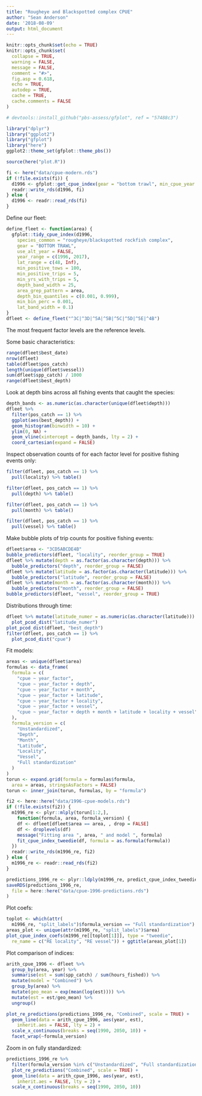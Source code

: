 ```yaml
---
title: "Rougheye and Blackspotted complex CPUE"
author: "Sean Anderson"
date: '2018-08-09'
output: html_document
---
```


```r
knitr::opts_chunk$set(echo = TRUE)
knitr::opts_chunk$set(
  collapse = TRUE,
  warning = FALSE,
  message = FALSE,
  comment = "#>",
  fig.asp = 0.618,
  echo = TRUE,
  autodep = TRUE,
  cache = TRUE,
  cache.comments = FALSE
)
```

```r
# devtools::install_github("pbs-assess/gfplot", ref = "57488c3")
```

```r
library("dplyr")
library("ggplot2")
library("gfplot")
library("here")
ggplot2::theme_set(gfplot::theme_pbs())
```

```r
source(here("plot.R"))
```

```r
fi <- here("data/cpue-modern.rds")
if (!file.exists(fi)) {
  d1996 <- gfplot::get_cpue_index(gear = "bottom trawl", min_cpue_year = 1996)
  readr::write_rds(d1996, fi)
} else {
  d1996 <- readr::read_rds(fi)
}
```

Define our fleet:

```r
define_fleet <- function(area) {
  gfplot::tidy_cpue_index(d1996,
    species_common = "rougheye/blackspotted rockfish complex",
    gear = "BOTTOM TRAWL",
    use_alt_year = FALSE,
    year_range = c(1996, 2017), 
    lat_range = c(48, Inf),
    min_positive_tows = 100,
    min_positive_trips = 5,
    min_yrs_with_trips = 5,
    depth_band_width = 25,
    area_grep_pattern = area,
    depth_bin_quantiles = c(0.001, 0.999),
    min_bin_perc = 0.001,
    lat_band_width = 0.1)
}
dfleet <- define_fleet("^3C|^3D|^5A|^5B|^5C|^5D|^5E|^4B")
```

The most frequent factor levels are the reference levels.

Some basic characteristics:

```r
range(dfleet$best_date)
nrow(dfleet)
table(dfleet$pos_catch)
length(unique(dfleet$vessel))
sum(dfleet$spp_catch) / 1000
range(dfleet$best_depth)
```

Look at depth bins across all fishing events that caught the species:

```r
depth_bands <- as.numeric(as.character(unique(dfleet$depth)))
dfleet %>%
  filter(pos_catch == 1) %>% 
  ggplot(aes(best_depth)) +
  geom_histogram(binwidth = 10) +
  ylim(0, NA) +
  geom_vline(xintercept = depth_bands, lty = 2) +
  coord_cartesian(expand = FALSE)
```

Inspect observation counts of for each factor level for positive fishing events only:

```r
filter(dfleet, pos_catch == 1) %>%
  pull(locality) %>% table()

filter(dfleet, pos_catch == 1) %>%
  pull(depth) %>% table()

filter(dfleet, pos_catch == 1) %>%
  pull(month) %>% table()

filter(dfleet, pos_catch == 1) %>%
  pull(vessel) %>% table()
```

Make bubble plots of trip counts for positive fishing events:

```r
dfleet$area <- "3CD5ABCDE4B"
bubble_predictors(dfleet, "locality", reorder_group = TRUE)
dfleet %>% mutate(depth = as.factor(as.character(depth))) %>% 
  bubble_predictors("depth", reorder_group = FALSE)
dfleet %>% mutate(latitude = as.factor(as.character(latitude))) %>% 
  bubble_predictors("latitude", reorder_group = FALSE)
dfleet %>% mutate(month = as.factor(as.character(month))) %>% 
  bubble_predictors("month", reorder_group = FALSE)
bubble_predictors(dfleet, "vessel", reorder_group = TRUE)
```

Distributions through time:

```r
dfleet %>% mutate(latitude_numer = as.numeric(as.character(latitude))) %>% 
  plot_pcod_dist("latitude_numer")
plot_pcod_dist(dfleet, "best_depth")
filter(dfleet, pos_catch == 1) %>% 
  plot_pcod_dist("cpue")
```
 
Fit models:

```r
areas <- unique(dfleet$area)
formulas <- data_frame(
  formula = c(
    "cpue ~ year_factor",
    "cpue ~ year_factor + depth",
    "cpue ~ year_factor + month",
    "cpue ~ year_factor + latitude",
    "cpue ~ year_factor + locality",
    "cpue ~ year_factor + vessel",
    "cpue ~ year_factor + depth + month + latitude + locality + vessel"
  ),
  formula_version = c(
    "Unstandardized",
    "Depth",
    "Month",
    "Latitude",
    "Locality",
    "Vessel",
    "Full standardization"
  )
)
torun <- expand.grid(formula = formulas$formula,
  area = areas, stringsAsFactors = FALSE)
torun <- inner_join(torun, formulas, by = "formula")

fi2 <- here::here("data/1996-cpue-models.rds")
if (!file.exists(fi2)) {
  m1996_re <- plyr::mlply(torun[1:2,],
    function(formula, area, formula_version) {
    df <- dfleet[dfleet$area == area, , drop = FALSE]
    df <- droplevels(df)
    message("Fitting area ", area, " and model ", formula)
    fit_cpue_index_tweedie(df, formula = as.formula(formula))
  })
  readr::write_rds(m1996_re, fi2)
} else {
  m1996_re <- readr::read_rds(fi2)
}

predictions_1996_re <- plyr::ldply(m1996_re, predict_cpue_index_tweedie)
saveRDS(predictions_1996_re,
  file = here::here("data/cpue-1996-predictions.rds")
)
```

Plot coefs:

```r
toplot <- which(attr(
  m1996_re, "split_labels")$formula_version == "Full standardization")
areas_plot <- unique(attr(m1996_re, "split_labels")$area)
plot_cpue_index_coefs(m1996_re[[toplot[1]]], type = "tweedie", 
  re_name = c("RE locality", "RE vessel")) + ggtitle(areas_plot[1])
```

Plot comparison of indices:

```r
arith_cpue_1996 <- dfleet %>%
  group_by(area, year) %>%
  summarise(est = sum(spp_catch) / sum(hours_fished)) %>%
  mutate(model = "Combined") %>%
  group_by(area) %>%
  mutate(geo_mean = exp(mean(log(est)))) %>%
  mutate(est = est/geo_mean) %>%
  ungroup()

plot_re_predictions(predictions_1996_re, "Combined", scale = TRUE) +
  geom_line(data = arith_cpue_1996, aes(year, est),
    inherit.aes = FALSE, lty = 2) +
  scale_x_continuous(breaks = seq(1990, 2050, 10)) +
  facet_wrap(~formula_version)
```

Zoom in on fully standardized:

```r
predictions_1996_re %>% 
  filter(formula_version %in% c("Unstandardized", "Full standardization")) %>% 
  plot_re_predictions("Combined", scale = TRUE) +
  geom_line(data = arith_cpue_1996, aes(year, est),
    inherit.aes = FALSE, lty = 2) +
  scale_x_continuous(breaks = seq(1990, 2050, 10))
```

